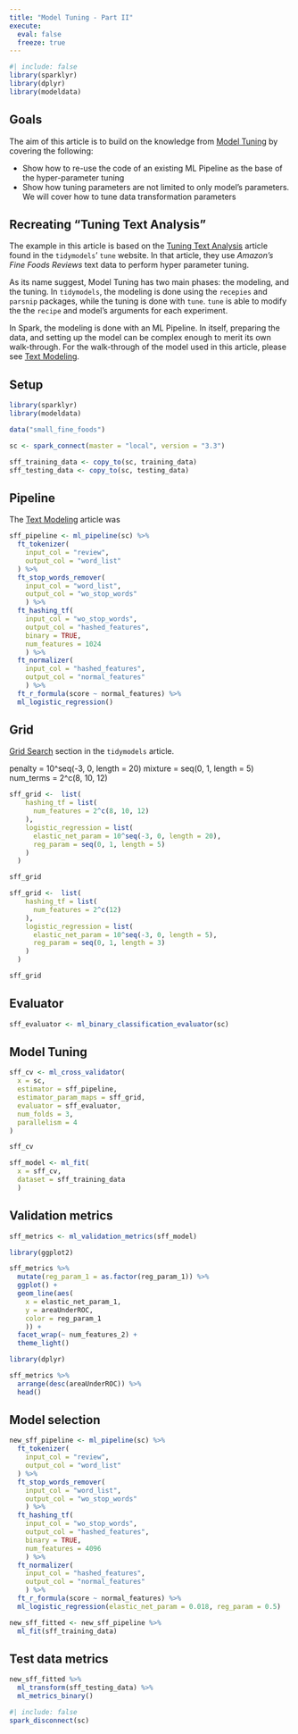 ```yaml
---
title: "Model Tuning - Part II"
execute:
  eval: false
  freeze: true
---
```




```r
#| include: false
library(sparklyr)
library(dplyr)
library(modeldata)
```

## Goals

The aim of this article is to build on the knowledge from [Model Tuning](model_tuning.qmd){target="_blank"} 
by covering the following: 

- Show how to re-use the code of an existing ML Pipeline as the base 
of the hyper-parameter tuning 
- Show how tuning parameters are not limited to only model's parameters. We will
cover how to tune data transformation parameters
 
## Recreating "Tuning Text Analysis"

The example in this article is based on the [Tuning Text Analysis](https://tune.tidymodels.org/articles/extras/text_analysis.html){target="_blank"}
article found in the `tidymodels`' `tune` website. In that article, they use 
*Amazon's Fine Foods Reviews* text data to perform hyper parameter tuning. 

As its name suggest, Model Tuning has two main phases: the modeling, and the tuning.
In `tidymodels`, the modeling is done using the `recepies` and `parsnip` packages,
while the tuning is done with `tune`. `tune` is able to modify the 
the `recipe` and model's arguments for each experiment. 

In Spark, the modeling is done with an ML Pipeline. In itself, preparing the data, 
and setting up the model can be complex enough to merit its own walk-through. 
For the walk-through of the model used in this article, please see
[Text Modeling](textmodeling.qmd){target="_blank"}.

## Setup

```r
library(sparklyr)
library(modeldata)

data("small_fine_foods")

sc <- spark_connect(master = "local", version = "3.3")

sff_training_data <- copy_to(sc, training_data)
sff_testing_data <- copy_to(sc, testing_data)
```

## Pipeline

The [Text Modeling](textmodeling.qmd#prepare-the-model-with-an-ml-pipeline){target="_blank"}
article was 

```r
sff_pipeline <- ml_pipeline(sc) %>% 
  ft_tokenizer(
    input_col = "review",
    output_col = "word_list"
  ) %>% 
  ft_stop_words_remover(
    input_col = "word_list", 
    output_col = "wo_stop_words"
    ) %>% 
  ft_hashing_tf(
    input_col = "wo_stop_words", 
    output_col = "hashed_features", 
    binary = TRUE, 
    num_features = 1024
    ) %>%
  ft_normalizer(
    input_col = "hashed_features", 
    output_col = "normal_features"
    ) %>% 
  ft_r_formula(score ~ normal_features) %>% 
  ml_logistic_regression()
```

## Grid

[Grid Search](https://tune.tidymodels.org/articles/extras/text_analysis.html#grid-search-1){target="_blank"}
section in the `tidymodels` article. 

  penalty = 10^seq(-3, 0, length = 20)
  mixture = seq(0, 1, length = 5)
  num_terms = 2^c(8, 10, 12)
```r
sff_grid <-  list(
    hashing_tf = list(
      num_features = 2^c(8, 10, 12)  
    ),
    logistic_regression = list(
      elastic_net_param = 10^seq(-3, 0, length = 20), 
      reg_param = seq(0, 1, length = 5)    
    )
  )

sff_grid
```

```r
sff_grid <-  list(
    hashing_tf = list(
      num_features = 2^c(12)  
    ),
    logistic_regression = list(
      elastic_net_param = 10^seq(-3, 0, length = 5), 
      reg_param = seq(0, 1, length = 3)    
    )
  )

sff_grid
```

## Evaluator

```r
sff_evaluator <- ml_binary_classification_evaluator(sc)
```

## Model Tuning

```r
sff_cv <- ml_cross_validator(
  x = sc,
  estimator = sff_pipeline, 
  estimator_param_maps = sff_grid,
  evaluator = sff_evaluator,
  num_folds = 3,
  parallelism = 4
)

sff_cv
```


```r
sff_model <- ml_fit(
  x = sff_cv, 
  dataset = sff_training_data
  )
```

## Validation metrics

```r
sff_metrics <- ml_validation_metrics(sff_model)
```


```r
library(ggplot2)

sff_metrics %>% 
  mutate(reg_param_1 = as.factor(reg_param_1)) %>% 
  ggplot() +
  geom_line(aes(
    x = elastic_net_param_1, 
    y = areaUnderROC, 
    color = reg_param_1
    )) +
  facet_wrap(~ num_features_2) +
  theme_light()
```

```r
library(dplyr)

sff_metrics %>% 
  arrange(desc(areaUnderROC)) %>% 
  head()
```

## Model selection

```r
new_sff_pipeline <- ml_pipeline(sc) %>% 
  ft_tokenizer(
    input_col = "review",
    output_col = "word_list"
  ) %>% 
  ft_stop_words_remover(
    input_col = "word_list", 
    output_col = "wo_stop_words"
    ) %>% 
  ft_hashing_tf(
    input_col = "wo_stop_words", 
    output_col = "hashed_features", 
    binary = TRUE, 
    num_features = 4096
    ) %>%
  ft_normalizer(
    input_col = "hashed_features", 
    output_col = "normal_features"
    ) %>% 
  ft_r_formula(score ~ normal_features) %>% 
  ml_logistic_regression(elastic_net_param = 0.018, reg_param = 0.5)
```

```r
new_sff_fitted <- new_sff_pipeline %>% 
  ml_fit(sff_training_data)
```

## Test data metrics

```r
new_sff_fitted %>% 
  ml_transform(sff_testing_data) %>% 
  ml_metrics_binary()
```

```r
#| include: false
spark_disconnect(sc)
```




